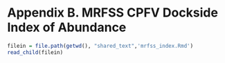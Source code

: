 # Appendix B. MRFSS CPFV Dockside Index of Abundance {#mrfss-index}

```r

filein = file.path(getwd(), "shared_text",'mrfss_index.Rmd')
read_child(filein)
```


